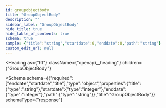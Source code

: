 ```yaml
---
id: groupobjectbody
title: "GroupObjectBody"
description: ""
sidebar_label: "GroupObjectBody"
hide_title: true
hide_table_of_contents: true
schema: true
sample: {"title":"string","startdate":0,"enddate":0,"path":"string"}
custom_edit_url: null
---
```



<Heading
  as={"h1"}
  className={"openapi__heading"}
  children={"GroupObjectBody"}
>
</Heading>





<Schema
  schema={{"required":["enddate","startdate","title"],"type":"object","properties":{"title":{"type":"string"},"startdate":{"type":"integer"},"enddate":{"type":"integer"},"path":{"type":"string"}},"title":"GroupObjectBody"}}
  schemaType={"response"}
>
  
</Schema>
            